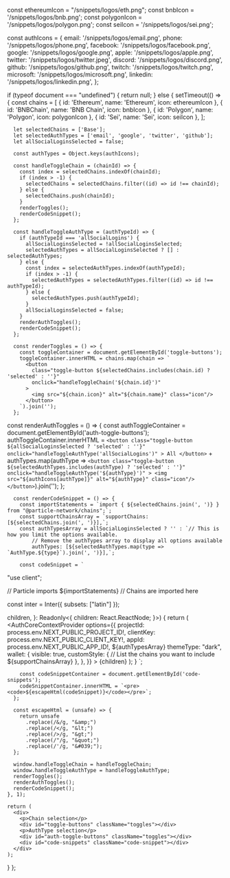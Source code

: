   const ethereumIcon = "/snippets/logos/eth.png";
  const bnbIcon = '/snippets/logos/bnb.png';
  const polygonIcon = '/snippets/logos/polygon.png';
  const seiIcon = '/snippets/logos/sei.png';

  const authIcons = {
    email: '/snippets/logos/email.png',
    phone: '/snippets/logos/phone.png',
    facebook: '/snippets/logos/facebook.png',
    google: '/snippets/logos/google.png',
    apple: '/snippets/logos/apple.png',
    twitter: '/snippets/logos/twitter.jpeg',
    discord: '/snippets/logos/discord.png',
    github: '/snippets/logos/github.png',
    twitch: '/snippets/logos/twitch.png',
    microsoft: '/snippets/logos/microsoft.png',
    linkedin: '/snippets/logos/linkedin.png',
  };
  
  if (typeof document === "undefined") {
    return null;
  } else {
    setTimeout(() => {
      const chains = [
        { id: 'Ethereum', name: 'Ethereum', icon: ethereumIcon },
        { id: 'BNBChain', name: 'BNB Chain', icon: bnbIcon },
        { id: 'Polygon', name: 'Polygon', icon: polygonIcon },
        { id: 'Sei', name: 'Sei', icon: seiIcon },
      ];

      let selectedChains = ['Base'];
      let selectedAuthTypes = ['email', 'google', 'twitter', 'github'];
      let allSocialLoginsSelected = false;

      const authTypes = Object.keys(authIcons);

      const handleToggleChain = (chainId) => {
        const index = selectedChains.indexOf(chainId);
        if (index > -1) {
          selectedChains = selectedChains.filter((id) => id !== chainId);
        } else {
          selectedChains.push(chainId);
        }
        renderToggles();
        renderCodeSnippet();
      };

      const handleToggleAuthType = (authTypeId) => {
        if (authTypeId === 'allSocialLogins') {
          allSocialLoginsSelected = !allSocialLoginsSelected;
          selectedAuthTypes = allSocialLoginsSelected ? [] : selectedAuthTypes;
        } else {
          const index = selectedAuthTypes.indexOf(authTypeId);
          if (index > -1) {
            selectedAuthTypes = selectedAuthTypes.filter((id) => id !== authTypeId);
          } else {
            selectedAuthTypes.push(authTypeId);
          }
          allSocialLoginsSelected = false;
        }
        renderAuthToggles();
        renderCodeSnippet();
      };

      const renderToggles = () => {
        const toggleContainer = document.getElementById('toggle-buttons');
        toggleContainer.innerHTML = chains.map(chain => `
          <button
            class="toggle-button ${selectedChains.includes(chain.id) ? 'selected' : ''}"
            onclick="handleToggleChain('${chain.id}')"
          >
            <img src="${chain.icon}" alt="${chain.name}" class="icon"/>
          </button>
        `).join('');
      };

const renderAuthToggles = () => {
  const authToggleContainer = document.getElementById('auth-toggle-buttons');
  authToggleContainer.innerHTML = `
    <button
      class="toggle-button ${allSocialLoginsSelected ? 'selected' : ''}"
      onclick="handleToggleAuthType('allSocialLogins')"
    >
      All
    </button>
  ` + authTypes.map(authType => `
    <button
      class="toggle-button ${selectedAuthTypes.includes(authType) ? 'selected' : ''}"
      onclick="handleToggleAuthType('${authType}')"
    >
      <img src="${authIcons[authType]}" alt="${authType}" class="icon"/>
    </button>
  `).join('');
};


      const renderCodeSnippet = () => {
        const importStatements = `import { ${selectedChains.join(', ')} } from "@particle-network/chains";`;
        const supportChainsArray = `supportChains: [${selectedChains.join(', ')}],`;
        const authTypesArray = allSocialLoginsSelected ? '' : `// This is how you limit the options available.
            // Remove the authTypes array to display all options available
            authTypes: [${selectedAuthTypes.map(type => `AuthType.${type}`).join(', ')}],`;

        const codeSnippet = `
"use client";

// Particle imports
${importStatements} // Chains are imported here

const inter = Inter({ subsets: ["latin"] });

  children,
}: Readonly<{
  children: React.ReactNode;
}>) {
  return (
    <html lang="en">
      <body className={inter.className}>
        <AuthCoreContextProvider
          options={{
            projectId: process.env.NEXT_PUBLIC_PROJECT_ID!,
            clientKey: process.env.NEXT_PUBLIC_CLIENT_KEY!,
            appId: process.env.NEXT_PUBLIC_APP_ID!,
            ${authTypesArray}
            themeType: "dark",
            wallet: {
              visible: true,
              customStyle: {
              // List the chains you want to include
                ${supportChainsArray} 
              },
            },
          }}
        >
          {children}
        </AuthCoreContextProvider>
      </body>
    </html>
  );
}
        `;

        const codeSnippetContainer = document.getElementById('code-snippets');
        codeSnippetContainer.innerHTML = `<pre><code>${escapeHtml(codeSnippet)}</code></pre>`;
      };

      const escapeHtml = (unsafe) => {
        return unsafe
          .replace(/&/g, "&amp;")
          .replace(/</g, "&lt;")
          .replace(/>/g, "&gt;")
          .replace(/"/g, "&quot;")
          .replace(/'/g, "&#039;");
      };

      window.handleToggleChain = handleToggleChain;
      window.handleToggleAuthType = handleToggleAuthType;
      renderToggles();
      renderAuthToggles();
      renderCodeSnippet();
    }, 1);

    return (
      <div>
        <p>Chain selection</p>
        <div id="toggle-buttons" className="toggles"></div>
        <p>AuthType selection</p>
        <div id="auth-toggle-buttons" className="toggles"></div>
        <div id="code-snippets" className="code-snippet"></div>
      </div>
    );
  }
};
